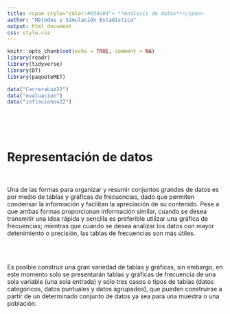 ```yaml
---
title: <span style="color:#034a94"> **Análisis de datos**</span>
author: "Métodos y Simulación Estadística"
output: html_document
css: style.css
---
```


```r
knitr::opts_chunk$set(echo = TRUE, comment = NA)
library(readr)
library(tidyverse)
library(DT)
library(paqueteMET)

data("CarreraLuz22")
data("evaluacion")
data("inflacionov22")
```

</br></br></br>

# **Representación de datos** 

</br>

Una de las formas para organizar y resumir conjuntos grandes de datos es por medio de tablas y gráficas de frecuencias, dado que permiten condensar la información y facilitan la apreciación de su contenido. Pese a que ambas formas proporcionan información similar, cuando se desea transmitir una idea rápida y sencilla es preferible utilizar una gráfica de frecuencias; mientras que cuando se desea analizar los datos con mayor detenimiento o precisión, las tablas de frecuencias son más útiles.

</br></br>

Es posible construir una gran variedad de tablas y gráficas, sin embargo, en este momento solo se presentarán tablas y gráficas de frecuencia de una sola variable (una sola entrada) y sólo tres casos o tipos de tablas (datos categóricos, datos puntuales y datos agrupados), que pueden construirse a partir de un determinado conjunto de datos ya sea para una muestra o una población.


</br></br>




